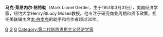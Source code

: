 {{Infobox Economist
| name             = Mark Gertler
| school_tradition = [[New_Keynesian_economics|New Keynesian economics]]
| color            = darkorange
| image       = 
| image_size       = 
| caption    = 
| birth_date       = {{Birth date and age|1951|3|31}}
| birth_place      =
| death_date       = 
| death_place      =
| nationality      = {{flag|United States}}
| institution      = [[纽约大学|纽约大学]]
| field            = [[宏观经济学|宏观经济学]]<br>[[货币经济学|货币经济学]]
| alma_mater       = [[斯坦福大学|斯坦福大学]]<br>[[威斯康星大学麦迪逊分校|威斯康星大学麦迪逊分校]]
| influences       = [[本·伯南克|本·伯南克]]
| opposed          = 
| influenced       = [[霍尔迪·加利|霍尔迪·加利]]
| contributions    = 
| awards           = 
| signature        = <!-- file name only -->
| repec_prefix = e | repec_id = pge11
}}
'''马克·莱昂内尔·格特勒'''（Mark Lionel Gertler，生于1951年3月31日），美国经济学家，纽约大学Henry和Lucy Moses教授。他专注于研究商业周期和货币政策，担任美联储主席[[本·伯南克|本·伯南克]]的助手和合作者超过30年。
{{Keynesians}}

{{Authority control}}
[[Category:美国经济学家|G]]
[[Category:史丹佛大學校友|G]]
[[Category:威斯康辛大学麦迪逊分校校友|G]]
[[Category:第二代新凯恩斯主义经济学家|Category:第二代新凯恩斯主义经济学家]]